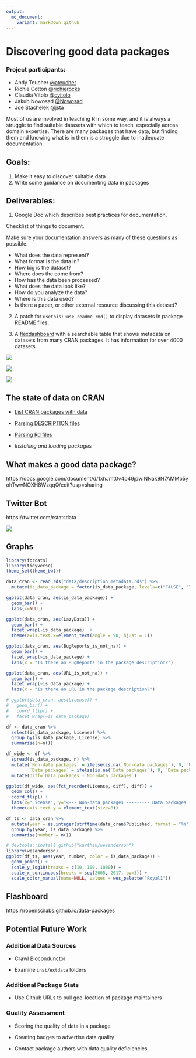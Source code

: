 ```yaml
---
output:
  md_document:
    variant: markdown_github
---
```


<!-- README.md is generated from README.Rmd. Please edit that file -->

# Discovering good data packages

### Project participants:

- Andy Teucher [\@ateucher](https://github.com/ateucher)
- Richie Cotton [\@richierocks](https://github.com/richierocks)
- Claudia Vitolo [\@cvitolo](https://github.com/cvitolo)
- Jakub Nowosad [\@Nowosad](https://github.com/Nowosad)
- Joe Stachelek [\@jsta](https://github.com/jsta)

Most of us are involved in teaching R in some way, and it is always a struggle to find suitable datasets with which to teach, especially across domain expertise. There are many packages that have data, but finding them and knowing what is in them is a struggle due to inadequate documentation.
 
## Goals:

1. Make it easy to discover suitable data
2. Write some guidance on documenting data in packages
 
## Deliverables:

1. Google Doc which describes best practices for documentation. 

  Checklist of things to document.
  
  Make sure your documentation answers as many of these questions as possible.
   
  - What does the data represent?
  - What format is the data in?
  - How big is the dataset?
  - Where does the come from?
  - How has the data been processed?
  - What does the data look like?
  - How do you analyze the data?
  - Where is this data used?
  - Is there a paper, or other external resource discussing this dataset?

2. A patch for `usethis::use_readme_rmd()` to display datasets in package README files.

3. A [flexdashboard](https://ropenscilabs.github.io/data-packages) with a searchable table that shows metadata on datasets from many CRAN packages. It has information for over 4000 datasets.

![](inst/screenshots/pkg.png)

![](inst/screenshots/datasets.png)

![](inst/screenshots/rdfiles.png)

## The state of data on CRAN

 * [List CRAN packages with data](R/get-pkgs-with-data-dir.R)

 * [Parsing DESCRIPTION files](R/parse_description.R)
 
 * [Parsing Rd files](R/get_metacran.R)
 
 * *Installing and loading packages*

## What makes a good data package?

https://docs.google.com/document/d/1xhJmt0v4p49jpwINNak9N7AMMb5yohTwwNOXH8WzqqQ/edit?usp=sharing

## Twitter Bot

https://twitter.com/rstatsdata

![](inst/screenshots/tweetbot.png)

## Graphs

```r
library(forcats)
library(tidyverse)
theme_set(theme_bw())

data_cran <- read_rds("data/description_metadata.rds") %>% 
  mutate(is_data_package = factor(is_data_package, levels=c("FALSE", "TRUE"), labels=c("Non-data packages", "Data packages")))

ggplot(data_cran, aes(is_data_package)) + 
  geom_bar() +
  labs(x=NULL)

ggplot(data_cran, aes(LazyData)) +
  geom_bar() +
  facet_wrap(~is_data_package)  + 
  theme(axis.text.x=element_text(angle = 90, hjust = 1))

ggplot(data_cran, aes(BugReports_is_not_na)) +
  geom_bar() +
  facet_wrap(~is_data_package) +
  labs(x = "Is there an BugReports in the package description?")

ggplot(data_cran, aes(URL_is_not_na)) +
  geom_bar() +
  facet_wrap(~is_data_package) +
  labs(x = "Is there an URL in the package description?")
```

```r
# ggplot(data_cran, aes(License)) +
#   geom_bar() +
#   coord_flip() +
#   facet_wrap(~is_data_package)
```

```r
df <- data_cran %>% 
  select(is_data_package, License) %>% 
  group_by(is_data_package, License) %>% 
  summarise(n=n())

df_wide <- df %>% 
  spread(is_data_package, n) %>% 
  mutate(`Non-data packages` = ifelse(is.na(`Non-data packages`), 0, `Non-data packages`),
         `Data packages` = ifelse(is.na(`Data packages`), 0, `Data packages`)) %>% 
  mutate(diff=`Data packages`-`Non-data packages`)

ggplot(df_wide, aes(fct_reorder(License, diff), diff)) +
  geom_col() + 
  coord_flip() +
  labs(x="License", y="<--- Non-data packages --------- Data packages --->") +
  theme(axis.text.y = element_text(size=8))
```

```r
df_ts <- data_cran %>% 
  mutate(year = as.integer(strftime(data_cran$Published, format = "%Y"))) %>% 
  group_by(year, is_data_package) %>% 
  summarise(number = n())

# devtools::install_github("karthik/wesanderson")
library(wesanderson)
ggplot(df_ts, aes(year, number, color = is_data_package)) +
  geom_point() + 
  scale_y_log10(breaks = c(10, 100, 1000)) +
  scale_x_continuous(breaks = seq(2005, 2017, by=3)) +
  scale_color_manual(name=NULL, values = wes_palette("Royal1"))
```

## Flashboard

https://ropenscilabs.github.io/data-packages

## Potential Future Work

### Additional Data Sources 

 * Crawl Biocondunctor
 
 * Examine `inst/extdata` folders

### Additional Package Stats

 * Use Github URLs to pull geo-location of package maintainers

### Quality Assessment

 * Scoring the quality of data in a package
 
 * Creating badges to advertise data quality
 
 * Contact package authors with data quality deficiencies
